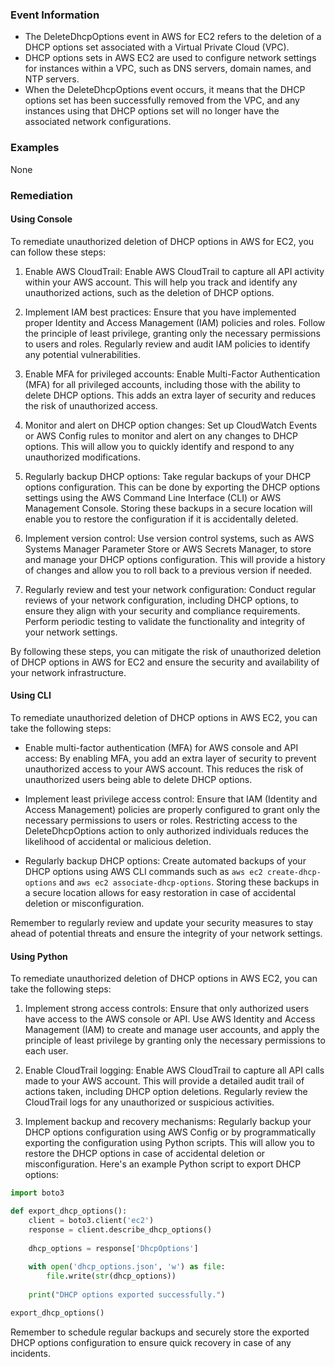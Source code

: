 
### Event Information

- The DeleteDhcpOptions event in AWS for EC2 refers to the deletion of a DHCP options set associated with a Virtual Private Cloud (VPC).
- DHCP options sets in AWS EC2 are used to configure network settings for instances within a VPC, such as DNS servers, domain names, and NTP servers.
- When the DeleteDhcpOptions event occurs, it means that the DHCP options set has been successfully removed from the VPC, and any instances using that DHCP options set will no longer have the associated network configurations.


### Examples

None

### Remediation

#### Using Console

To remediate unauthorized deletion of DHCP options in AWS for EC2, you can follow these steps:

1. Enable AWS CloudTrail: Enable AWS CloudTrail to capture all API activity within your AWS account. This will help you track and identify any unauthorized actions, such as the deletion of DHCP options.

2. Implement IAM best practices: Ensure that you have implemented proper Identity and Access Management (IAM) policies and roles. Follow the principle of least privilege, granting only the necessary permissions to users and roles. Regularly review and audit IAM policies to identify any potential vulnerabilities.

3. Enable MFA for privileged accounts: Enable Multi-Factor Authentication (MFA) for all privileged accounts, including those with the ability to delete DHCP options. This adds an extra layer of security and reduces the risk of unauthorized access.

4. Monitor and alert on DHCP option changes: Set up CloudWatch Events or AWS Config rules to monitor and alert on any changes to DHCP options. This will allow you to quickly identify and respond to any unauthorized modifications.

5. Regularly backup DHCP options: Take regular backups of your DHCP options configuration. This can be done by exporting the DHCP options settings using the AWS Command Line Interface (CLI) or AWS Management Console. Storing these backups in a secure location will enable you to restore the configuration if it is accidentally deleted.

6. Implement version control: Use version control systems, such as AWS Systems Manager Parameter Store or AWS Secrets Manager, to store and manage your DHCP options configuration. This will provide a history of changes and allow you to roll back to a previous version if needed.

7. Regularly review and test your network configuration: Conduct regular reviews of your network configuration, including DHCP options, to ensure they align with your security and compliance requirements. Perform periodic testing to validate the functionality and integrity of your network settings.

By following these steps, you can mitigate the risk of unauthorized deletion of DHCP options in AWS for EC2 and ensure the security and availability of your network infrastructure.

#### Using CLI

To remediate unauthorized deletion of DHCP options in AWS EC2, you can take the following steps:

- Enable multi-factor authentication (MFA) for AWS console and API access: By enabling MFA, you add an extra layer of security to prevent unauthorized access to your AWS account. This reduces the risk of unauthorized users being able to delete DHCP options.

- Implement least privilege access control: Ensure that IAM (Identity and Access Management) policies are properly configured to grant only the necessary permissions to users or roles. Restricting access to the DeleteDhcpOptions action to only authorized individuals reduces the likelihood of accidental or malicious deletion.

- Regularly backup DHCP options: Create automated backups of your DHCP options using AWS CLI commands such as `aws ec2 create-dhcp-options` and `aws ec2 associate-dhcp-options`. Storing these backups in a secure location allows for easy restoration in case of accidental deletion or misconfiguration.

Remember to regularly review and update your security measures to stay ahead of potential threats and ensure the integrity of your network settings.

#### Using Python

To remediate unauthorized deletion of DHCP options in AWS EC2, you can take the following steps:

1. Implement strong access controls: Ensure that only authorized users have access to the AWS console or API. Use AWS Identity and Access Management (IAM) to create and manage user accounts, and apply the principle of least privilege by granting only the necessary permissions to each user.

2. Enable CloudTrail logging: Enable AWS CloudTrail to capture all API calls made to your AWS account. This will provide a detailed audit trail of actions taken, including DHCP option deletions. Regularly review the CloudTrail logs for any unauthorized or suspicious activities.

3. Implement backup and recovery mechanisms: Regularly backup your DHCP options configuration using AWS Config or by programmatically exporting the configuration using Python scripts. This will allow you to restore the DHCP options in case of accidental deletion or misconfiguration. Here's an example Python script to export DHCP options:

```python
import boto3

def export_dhcp_options():
    client = boto3.client('ec2')
    response = client.describe_dhcp_options()
    
    dhcp_options = response['DhcpOptions']
    
    with open('dhcp_options.json', 'w') as file:
        file.write(str(dhcp_options))
    
    print("DHCP options exported successfully.")

export_dhcp_options()
```

Remember to schedule regular backups and securely store the exported DHCP options configuration to ensure quick recovery in case of any incidents.

